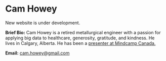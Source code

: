 <SEO title="Welcome" />

# Cam Howey

New website is under development.

**Brief Bio:** Cam Howey is a retired metallurgical engineer with a passion for applying big data to healthcare, generosity, gratitude, and kindness. He lives in Calgary, Alberta. He has been a [presenter at Mindcamp Canada.](https://www.mindcamp.org/presenters/past-presenters/?leader=howey_cam)

**Email:** [cam.howey@gmail.com](mailto:cam.howey@gmail.com)
